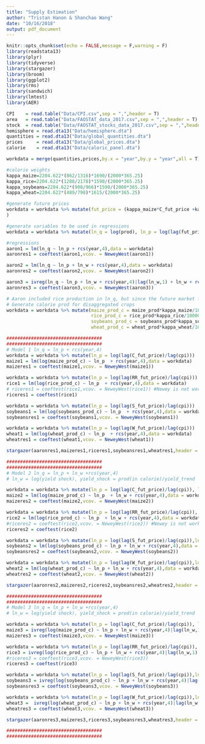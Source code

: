 ```yaml
---
title: "Supply Estimation"
author: "Tristan Hanon & Shanchao Wang"
date: "10/16/2018"
output: pdf_document
---
```


```r
knitr::opts_chunk$set(echo = FALSE,message = F,warning = F)
library(readstata13)
library(plyr)
library(tidyverse)
library(stargazer)
library(broom)
library(ggplot2)
library(rms)
library(sandwich)
library(lmtest)
library(AER)
```

```r
CPI    = read.table("Data/CPI.csv",sep = ",",header = T)
area   = read.table("Data/FAOSTAT_data_2017.csv",sep = ",",header = T)
stock  = read.table("Data/FAOSTAT_stocks_data_2017.csv",sep = ",",header = T)
hemisphere = read.dta13("Data/hemisphere.dta")
quantities = read.dta13("Data/global_quantities.dta")
prices     = read.dta13("Data/global_prices.dta")
calorie    = read.dta13("Data/caloric_panel.dta")
```

```r
workdata = merge(quantities,prices,by.x = "year",by.y = "year",all = T)

#calorie weights 
kappa_maize=2204.622*(862/1316)*1690/(2000*365.25)
kappa_rice=2204.622*(1288/2178)*1590/(2000*365.25) 
kappa_soybeans=2204.622*(908/966)*1590/(2000*365.25)
kappa_wheat=2204.622*(489/798)*1615/(2000*365.25)

#generate future prices
workdata = workdata %>% mutate(fut_price = (kappa_maize*C_fut_price +kappa_soybeans*S_fut_price + kappa_wheat*W_fut_price)/(kappa_maize+kappa_soybeans+kappa_wheat)
)

#generate variables to be used in regressions
workdata = workdata %>% mutate(ln_q = log(prod), ln_p = log(lag(fut_price)/lag(cpi)), ln_w = log(yield_shock))

#regressions
aaron1 = lm(ln_q ~ ln_p + rcs(year,4),data = workdata)
aaronres1 = coeftest(aaron1,vcov. = NeweyWest(aaron1))

aaron2 = lm(ln_q ~ ln_p + ln_w + rcs(year,4),data = workdata)
aaronres2 = coeftest(aaron2,vcov. = NeweyWest(aaron2))

aaron3 = ivreg(ln_q ~ ln_p + ln_w + rcs(year,4)|lag(ln_w,1) + ln_w + rcs(year,4),data = workdata)
aaronres3 = coeftest(aaron3,vcov. = NeweyWest(aaron3))
```

```r
# Aaron included rice production in ln_q, but since the future market for rice starts at 1986, rice future price is not calculated into ln_p
# Generate calorie prod for disaggregated crops
workdata = workdata %>% mutate(maize_prod_c = maize_prod*kappa_maize/1000000,
                               rice_prod_c = rice_prod*kappa_rice/1000000,
                               soybeans_prod_c = soybeans_prod*kappa_soybeans/1000000,
                               wheat_prod_c = wheat_prod*kappa_wheat/1000000)

###################################
###################################
# Model 1 ln_q = ln_p + rcs(year,4)
workdata = workdata %>% mutate(ln_p = log(lag(C_fut_price)/lag(cpi)))
maize1 = lm(log(maize_prod_c) ~ ln_p  + rcs(year,4),data = workdata)
maizeres1 = coeftest(maize1,vcov. = NeweyWest(maize1))

workdata = workdata %>% mutate(ln_p = log(lag(RR_fut_price)/lag(cpi)))
rice1 = lm(log(rice_prod_c) ~ ln_p  + rcs(year,4),data = workdata)
# riceres1 = coeftest(rice1,vcov. = NeweyWest(rice1)) #Newey is not working here
riceres1 = coeftest(rice1)

workdata = workdata %>% mutate(ln_p = log(lag(S_fut_price)/lag(cpi)))
soybeans1 = lm(log(soybeans_prod_c) ~ ln_p  + rcs(year,4),data = workdata)
soybeansres1 = coeftest(soybeans1,vcov. = NeweyWest(soybeans1))

workdata = workdata %>% mutate(ln_p = log(lag(W_fut_price)/lag(cpi)))
wheat1 = lm(log(wheat_prod_c) ~ ln_p  + rcs(year,4),data = workdata)
wheatres1 = coeftest(wheat1,vcov. = NeweyWest(wheat1))

stargazer(aaronres1,maizeres1,riceres1,soybeansres1,wheatres1,header = F,column.labels = c("aggregate","maize","rice","soybeans","wheat"))

###################################
###################################
# Model 2 ln_q = ln_p + ln_w +rcs(year,4)
# ln_w = log(yield shock), yield_shock = prod(in calorie)/yield_trend

workdata = workdata %>% mutate(ln_p = log(lag(C_fut_price)/lag(cpi)), ln_w = log(maize_prod_c/yield_trend_C))
maize2 = lm(log(maize_prod_c) ~ ln_p  + ln_w + rcs(year,4),data = workdata)
maizeres2 = coeftest(maize2,vcov. = NeweyWest(maize2))

workdata = workdata %>% mutate(ln_p = log(lag(RR_fut_price)/lag(cpi)), ln_w = log(rice_prod_c/yield_trend_RR))
rice2 = lm(log(rice_prod_c) ~ ln_p  + ln_w + rcs(year,4),data = workdata)
#riceres2 = coeftest(rice2,vcov. = NeweyWest(rice2)) #Newey is not working here
riceres2 = coeftest(rice2)

workdata = workdata %>% mutate(ln_p = log(lag(S_fut_price)/lag(cpi)),ln_w = log(soybeans_prod_c/yield_trend_S))
soybeans2 = lm(log(soybeans_prod_c) ~ ln_p + ln_w + rcs(year,4),data = workdata)
soybeansres2 = coeftest(soybeans2,vcov. = NeweyWest(soybeans2))

workdata = workdata %>% mutate(ln_p = log(lag(W_fut_price)/lag(cpi)),ln_w = log(wheat_prod_c/yield_trend_W))
wheat2 = lm(log(wheat_prod_c) ~ ln_p + ln_w + rcs(year,4),data = workdata)
wheatres2 = coeftest(wheat2,vcov. = NeweyWest(wheat2))

stargazer(aaronres2,maizeres2,riceres2,soybeansres2,wheatres2,header = F,column.labels = c("aggregate","maize","rice","soybeans","wheat"))

###################################
###################################
# Model 3 ln_q = ln_p + ln_w +rcs(year,4)
# ln_w = log(yield shock), yield_shock = prod(in calorie)/yield_trend

workdata = workdata %>% mutate(ln_p = log(lag(C_fut_price)/lag(cpi)), ln_w = log(maize_prod_c/yield_trend_C))
maize3 = ivreg(log(maize_prod_c) ~ ln_p + ln_w + rcs(year,4)|lag(ln_w,1) + ln_w + rcs(year,4),data = workdata)
maizeres3 = coeftest(maize3,vcov. = NeweyWest(maize3))

workdata = workdata %>% mutate(ln_p = log(lag(RR_fut_price)/lag(cpi)), ln_w = log(rice_prod_c/yield_trend_RR))
rice3 = ivreg(log(rice_prod_c) ~ ln_p + ln_w + rcs(year,4)|lag(ln_w,1) + ln_w + rcs(year,4),data = workdata)
#riceres3 = coeftest(rice3,vcov. = NeweyWest(rice3))
riceres3 = coeftest(rice3)

workdata = workdata %>% mutate(ln_p = log(lag(S_fut_price)/lag(cpi)),ln_w = log(soybeans_prod_c/yield_trend_S))
soybeans3 = ivreg(log(soybeans_prod_c) ~ ln_p + ln_w + rcs(year,4)|lag(ln_w,1) + ln_w + rcs(year,4),data = workdata)
soybeansres3 = coeftest(soybeans3,vcov. = NeweyWest(soybeans3))

workdata = workdata %>% mutate(ln_p = log(lag(W_fut_price)/lag(cpi)),ln_w = log(wheat_prod_c/yield_trend_W))
wheat3 =  ivreg(log(wheat_prod_c) ~ ln_p + ln_w + rcs(year,4)|lag(ln_w,1) + ln_w + rcs(year,4),data = workdata)
wheatres3 = coeftest(wheat3,vcov. = NeweyWest(wheat3))

stargazer(aaronres3,maizeres3,riceres3,soybeansres3,wheatres3,header = F,column.labels = c("aggregate","maize","rice","soybeans","wheat"))

###################################
###################################

```





